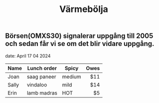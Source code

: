 ﻿---
title: Värmebölja
description: Nu väntas varmare väder...
  och tempen går upp till 15 gr mitt på dagen.
---
  Börsen(OMXS30) signalerar uppgång till 2005 och sedan får vi se om det blir vidare uppgång.
---
date: April 17 04 2024

Name | Lunch order | Spicy      | Owes
------- | ---------------- | ---------- | ---------:
Joan  | saag paneer | medium | $11
Sally  | vindaloo        | mild       | $14
Erin   | lamb madras | HOT      | $5
